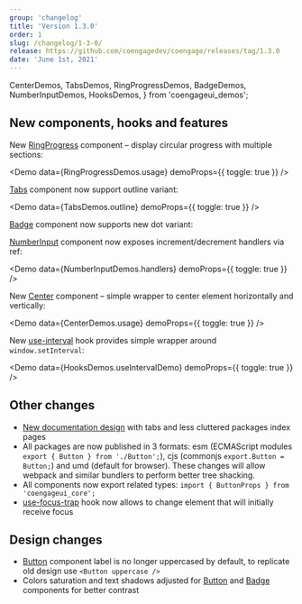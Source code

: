 ```yaml
---
group: 'changelog'
title: 'Version 1.3.0'
order: 1
slug: /changelog/1-3-0/
release: https://github.com/coengagedev/coengage/releases/tag/1.3.0
date: 'June 1st, 2021'
---
```


  CenterDemos,
  TabsDemos,
  RingProgressDemos,
  BadgeDemos,
  NumberInputDemos,
  HooksDemos,
} from 'coengageui_demos';

## New components, hooks and features

New [RingProgress](https://coengage.dev/core/ring-progress/) component – display circular progress with multiple sections:

<Demo data={RingProgressDemos.usage} demoProps={{ toggle: true }} />

[Tabs](https://coengage.dev/core/tabs/#outline-variant) component now support outline variant:

<Demo data={TabsDemos.outline} demoProps={{ toggle: true }} />

[Badge](https://coengage.dev/core/badge/#colors) component now supports new dot variant:

<Demo data={BadgeDemos.dots} />

[NumberInput](https://coengage.dev/core/number-input/#custom-incrementdecrement-controls) component now exposes increment/decrement handlers via ref:

<Demo data={NumberInputDemos.handlers} demoProps={{ toggle: true }} />

New [Center](https://coengage.dev/core/center/) component – simple wrapper to center element horizontally and vertically:

<Demo data={CenterDemos.usage} demoProps={{ toggle: true }} />

New [use-interval](https://coengage.dev/hooks/use-interval/) hook provides simple wrapper around `window.setInterval`:

<Demo data={HooksDemos.useIntervalDemo} demoProps={{ toggle: true }} />

## Other changes

- [New documentation design](https://coengage.dev) with tabs and less cluttered packages index pages
- All packages are now published in 3 formats: esm (ECMAScript modules `export { Button } from './Button';`), cjs (commonjs `export.Button = Button;`) and umd (default for browser). These changes will allow webpack and similar bundlers to perform better tree shacking.
- All components now export related types: `import { ButtonProps } from 'coengageui_core';`
- [use-focus-trap](https://coengage.dev/hooks/use-focus-trap/#initial-focus) hook now allows to change element that will initially receive focus

## Design changes

- [Button](https://coengage.dev/core/button/) component label is no longer uppercased by default, to replicate old design use `<Button uppercase />`
- Colors saturation and text shadows adjusted for [Button](https://coengage.dev/core/button/) and [Badge](https://coengage.dev/core/badge/) components for better contrast
